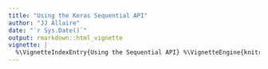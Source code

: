```yaml
---
title: "Using the Keras Sequential API"
author: "JJ Allaire"
date: "`r Sys.Date()`"
output: rmarkdown::html_vignette
vignette: |
  %\VignetteIndexEntry{Using the Sequential API} %\VignetteEngine{knitr::rmarkdown} %\VignetteEncoding{UTF-8}
---
```



